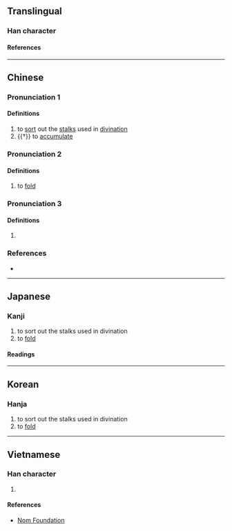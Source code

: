 {{character info/new}}
==Translingual==

===Han character===
{{Han char|rn=64|rad=手|as=09|sn=12|four=54094|canj=QPTD|ids=⿰扌枼}}

====References====
{{Han ref|kx=0444.190|dkj=12403|dj=0795.160|hdz=31911.150|uh=63F2}}

----

==Chinese==
{{zh-forms}}

===Pronunciation 1===
{{zh-pron
|m=shé
|c=sit6,sip3
|mc=1
|oc=3
|ma=
|cat=v
}}

====Definitions====
{{zh-hanzi}}

# to [[sort]] out the [[stalk]]s used in [[divination]]
# {{†}} to [[accumulate]]

===Pronunciation 2===
{{zh-pron
|m=dié
|c=dip6,sit3
|mn=tia̍p
|mc=3
|oc=2
|ma=
|cat=v
}}

====Definitions====
{{zh-hanzi}}

# {{lb|zh|literary}} to [[fold]]

===Pronunciation 3===
{{zh-pron
|m=yè
|mc=2
|oc=1
|ma=
|cat=v
}}

====Definitions====
{{zh-hanzi}}

# {{rfdef|zh}}

===References===
* {{R:yue:Hanzi}}

----

==Japanese==

===Kanji===
{{ja-kanji|grade=|rs=手09}}

# to sort out the stalks used in divination
# to [[fold]]

====Readings====
{{ja-readings
|on=せつ, ぜち, ちょう, じょう
|kun=かぞえる
}}

----

==Korean==

===Hanja===
{{ko-hanja|설}}

# to sort out the stalks used in divination
# to [[fold]]

----

==Vietnamese==

===Han character===
{{vi-readings|rs=手09|reading=[[dẹp]], [[đắp]]}}

# {{rfdef|vi|sort=手09}}

====References====
* [http://nomfoundation.org/common/nom_details.php?codepoint=63f2 Nom Foundation]